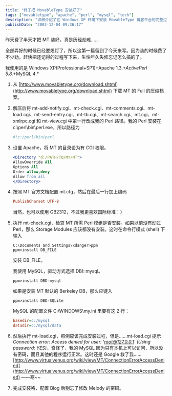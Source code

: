 ---
title: "终于把 MovableType 安装好了"
tags: ["movabletype", "apache", "perl", "mysql", "tech"]
description: "详细介绍了在 Windows XP 环境下安装 MovableType 博客平台的完整过程，包括配置 Apache、Perl 模块安装、MySQL 数据库设置以及解决安装过程中遇到的常见问题。这篇技术指南适合希望在 Windows 服务器上部署 MovableType 的用户参考。"
publishDate: "2003-12-04 09:36:17"
---

昨天费了半天才把 MT 装好，真是历经劫难……

全部弄好的时候已经要熄灯了，所以这第一篇留到了今天来写。因为装的时候费了不少劲，赶快把还记得的过程写下来，生怕年久失修忘记怎么搞的了。

我使用的是 Windows XP(Professional+SP1)+Apache 1.3.*+ActivePerl 5.8.*+MySQL 4.*

1. 从 [http://www.movabletype.org/download.shtml](http://www.movabletype.org/download.shtml) 下载 MT 的 Full 的压缩档案。

1. 解压后将 mt-add-notify.cgi、mt-check.cgi、mt-comments.cgi、mt-load.cgi、mt-send-entry.cgi、mt-tb.cgi、mt-search.cgi、mt.cgi、mt-xmlrpc.cgi 和 mt-view.cgi 中第一行改成我的 Perl 路径。我的 Perl 安装在 c:\perl\bin\perl.exe，所以路径为

   ```perl
   #!c:/perl/bin/perl
   ```

1. 设置 Apache，将 MT 的目录设为有 CGI 权限。

   ```apache
   <Directory "d:/PATH/TO/MY/MT">
   AllowOverride All
   Options All
   Order allow,deny
   Allow from all
   </Directory>
   ```

1. 按照 MT 官方文档配置 mt.cfg，然后在最后一行加上编码

   ```ini
   PublishCharset UTF-8
   ```

   当然，也可以使用 GB2312，不过我更喜欢国际标准：）

1. 执行 mt-check.cgi，检查 MT 所需 Perl 模组是否安装。如果以前没有动过 Perl，那么 Storage Modules 应该都没有安装。这时在命令行模式 (shell) 下输入

   ```shell
   C:\Documents and Settings\xdanger>ppm
   ppm>install DB_FILE
   ```

   安装 DB_FILE。

   我使用 MySQL，驱动方式选择 DBI::mysql。

   ```shell
   ppm>install DBD-mysql
   ```

   如果是安装 MT 默认的 Berkeley DB，那么应键入

   ```shell
   ppm>install DBD-SQLite
   ```

   MySQL 的配置文件 C:\WINDOWS\my.ini 里要有这 2 行：

   ```ini
   basedir=c:/mysql
   datadir=c:/mysql/data
   ```

1. 然后执行 mt-load.cgi，照例应该完成安装过程，但是……mt-load.cgi 提示 *Connection error: Access denied for user: 'root@127.0.0.1' (Using password: YES)*。奇怪了，我的 MySQL 因为只有本机上可以访问，所以没有密码，而且其他的程序运行正常。这时还是 Google 救了我……[http://www.virtualvenus.org/wiki/view/MT/ConnectionErrorAccessDenied](http://www.virtualvenus.org/wiki/view/MT/ConnectionErrorAccessDenied) ——寒~~

1. 完成安装咯，配置 Blog 后别忘了修改 Melody 的密码。
